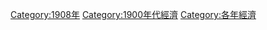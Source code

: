 [[Category:1908年|Category:1908年]]
[[Category:1900年代經濟|Category:1900年代經濟]]
[[Category:各年經濟|Category:各年經濟]]